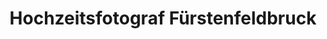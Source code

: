 ---
title: Hochzeitsfotograf Fürstenfeldbruck
meta_title: Hochzeitsfotograf Fürstenfeldbruck
description: Fotograf Campos Viola bietet kreative Hochzeitsfotografie in Gilching Euer Hochzeitsfotograf Fürstenfeldbruck steht für individuelle künstlerische Betreuung
keywords: "Hochzeitsfotograf, Fürstenfeldbruck"
image: /images/landingpage/wedding/hochzeitsfotograf-fuerstenfeldbruck/hochzeitsfotograf-fuerstenfeldbruck-header.jpg
alt: Hochzeitsfotograf Fürstenfeldbruck

################## für individuelle Bilder ###############
individuelleBilder:
    bilder:
    - "/images/landingpage/wedding/hochzeitsfotograf-fuerstenfeldbruck/hochzeitsfotograf-fuerstenfeldbruck1.jpg"
    - "/images/landingpage/wedding/hochzeitsfotograf-fuerstenfeldbruck/hochzeitsfotograf-fuerstenfeldbruck2.jpg"
    - "/images/landingpage/wedding/hochzeitsfotograf-fuerstenfeldbruck/hochzeitsfotograf-fuerstenfeldbruck3.jpg"
    - "/images/landingpage/wedding/hochzeitsfotograf-fuerstenfeldbruck/hochzeitsfotograf-fuerstenfeldbruck4.jpg"

################## Erfahrung und Kreativität für individuelle Bilder ###############
individuelleErfahrung:
  bilder:
    - "/images/landingpage/wedding/hochzeitsfotograf-fuerstenfeldbruck/hochzeitsfotograf-fuerstenfeldbruck5.jpg"
    - "/images/landingpage/wedding/hochzeitsfotograf-fuerstenfeldbruck/hochzeitsfotograf-fuerstenfeldbruck6.jpg"
    - "/images/landingpage/wedding/hochzeitsfotograf-fuerstenfeldbruck/hochzeitsfotograf-fuerstenfeldbruck7.jpg"
    - "/images/landingpage/wedding/hochzeitsfotograf-fuerstenfeldbruck/hochzeitsfotograf-fuerstenfeldbruck8.jpg"

################## von Anfang an rundum betreut ###############
individuelleAnfang:
 bilder:
    - "/images/landingpage/wedding/hochzeitsfotograf-fuerstenfeldbruck/hochzeitsfotograf-fuerstenfeldbruck9.jpg"
    - "/images/landingpage/wedding/hochzeitsfotograf-fuerstenfeldbruck/hochzeitsfotograf-fuerstenfeldbruck10.jpg"
    - "/images/landingpage/wedding/hochzeitsfotograf-fuerstenfeldbruck/hochzeitsfotograf-fuerstenfeldbruck11.jpg"
    - "/images/landingpage/wedding/hochzeitsfotograf-fuerstenfeldbruck/hochzeitsfotograf-fuerstenfeldbruck12.jpg"

################## Ablauf in 4 schritte:  ###############
individuelleKennenlernshooting:
  bild1: /images/landingpage/wedding/kostenloses-kennenlernshooting.jpg
  bild2: "/images/landingpage/wedding/unverbindliches-angebot.jpg"
  bild3: "/images/landingpage/wedding/sorgenfrei-geni.jpg"
  bild4: "/images/landingpage/wedding/abgabe-aller-bilder.jpg"
################## Das kostenlose Kennenlernshooting ###############
  bild5: "/images/hochzeitsblog/shooting/tanja-taylan1.jpeg" 
################## Terminvereinbaren ###############
#footer:
#  bild: "/images/landingpage/wedding/angebot.jpg)/images/landingpage/wedding/hochzeitsfotograf-fuerstenfeldbruck/hochzeitsfotograf-fuerstenfeldbruck9.jpg"
---
